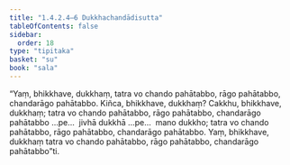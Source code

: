 ```yaml
---
title: "1.4.2.4–6 Dukkhachandādisutta"
tableOfContents: false
sidebar:
  order: 18
type: "tipitaka"
basket: "su"
book: "sala"
---
```



<DynamicBreadcrumb />

<Division number="171–173" book="sala" bookNo="13">

<Paragraph number="893" book="sala">
“Yaṃ, bhikkhave, dukkhaṃ, tatra vo chando pahātabbo, rāgo pahātabbo, chandarāgo pahātabbo. Kiñca, bhikkhave, dukkhaṃ? Cakkhu, bhikkhave, dukkhaṃ; tatra vo chando pahātabbo, rāgo pahātabbo, chandarāgo pahātabbo …pe…  jivhā dukkhā …pe…  mano dukkho; tatra vo chando pahātabbo, rāgo pahātabbo, chandarāgo pahātabbo. Yaṃ, bhikkhave, dukkhaṃ tatra vo chando pahātabbo, rāgo pahātabbo, chandarāgo pahātabbo”ti.
</Paragraph>
</Division>